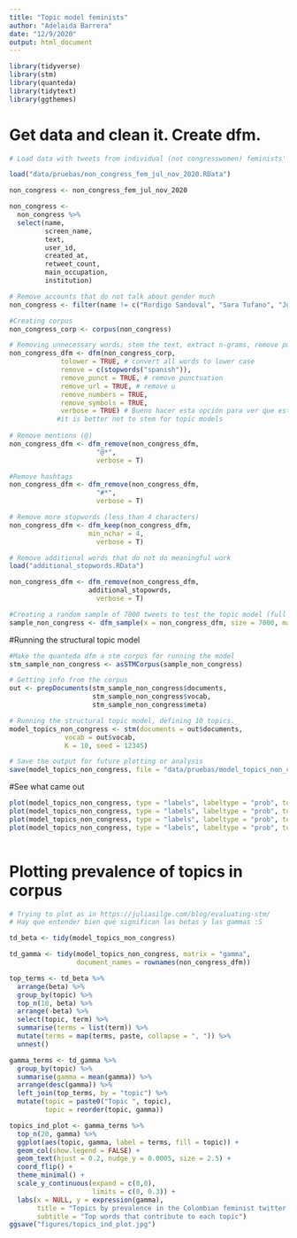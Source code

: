 ```yaml
---
title: "Topic model feminists"
author: "Adelaida Barrera"
date: "12/9/2020"
output: html_document
---
```


```r
library(tidyverse)
library(stm)
library(quanteda)
library(tidytext)
library(ggthemes)
```

# Get data and clean it. Create dfm. 
```r

# Load data with tweets from individual (not congresswomen) feminists' twitter accounts between july and november 2020. 

load("data/pruebas/non_congress_fem_jul_nov_2020.RData")

non_congress <- non_congress_fem_jul_nov_2020

non_congress <- 
  non_congress %>% 
  select(name, 
         screen_name, 
         text,
         user_id, 
         created_at, 
         retweet_count,
         main_occupation,
         institution)

# Remove accounts that do not talk about gender much
non_congress <- filter(name != c("Rordigo Sandoval", "Sara Tufano", "Juan Carlos Rincón Escalante"))

#Creating corpus
non_congress_corp <- corpus(non_congress)

# Removing unnecessary words; stem the text, extract n-grams, remove punctuation, keep Twitter features…
non_congress_dfm <- dfm(non_congress_corp, 
             tolower = TRUE, # convert all words to lower case 
             remove = c(stopwords("spanish")),
             remove_punct = TRUE, # remove punctuation
             remove_url = TRUE, # remove u
             remove_numbers = TRUE,
             remove_symbols = TRUE,
             verbose = TRUE) # Bueno hacer esta opción para ver que está haciendo el dfm.
            #it is better not to stem for topic models  
             
# Remove mentions (@)
non_congress_dfm <- dfm_remove(non_congress_dfm,
                      "@*",
                      verbose = T)

#Remove hashtags         
non_congress_dfm <- dfm_remove(non_congress_dfm,
                      "#*",
                      verbose = T)

# Remove more stopwords (less than 4 characters)
non_congress_dfm <- dfm_keep(non_congress_dfm,
                    min_nchar = 4,
                      verbose = T)

# Remove additional words that do not do meaningful work 
load("additional_stopwords.RData")

non_congress_dfm <- dfm_remove(non_congress_dfm,
                    additional_stopowrds,
                      verbose = T)

#Creating a random sample of 7000 tweets to test the topic model (full dfm is too large)
sample_non_congress <- dfm_sample(x = non_congress_dfm, size = 7000, margin = "documents")
```

#Running the structural topic model

```r

#Make the quanteda dfm a stm corpus for running the model
stm_sample_non_congress <- asSTMCorpus(sample_non_congress)

# Getting info from the corpus
out <- prepDocuments(stm_sample_non_congress$documents, 
                     stm_sample_non_congress$vocab, 
                     stm_sample_non_congress$meta)

# Running the structural topic model, defining 10 topics. 
model_topics_non_congress <- stm(documents = out$documents, 
              vocab = out$vocab, 
              K = 10, seed = 12345)

# Save the output for future plotting or analysis 
save(model_topics_non_congress, file = "data/pruebas/model_topics_non_congress")

```

#See what came out 

```r

plot(model_topics_non_congress, type = "labels", labeltype = "prob", topics = (1:3)) # or frex, lift, score
plot(model_topics_non_congress, type = "labels", labeltype = "prob", topics = (4:6)) 
plot(model_topics_non_congress, type = "labels", labeltype = "prob", topics = (7:9)) 
plot(model_topics_non_congress, type = "labels", labeltype = "prob", topics = 10)
 
```
# Plotting prevalence of topics in corpus 

```r

# Trying to plot as in https://juliasilge.com/blog/evaluating-stm/
# Hay que entender bien qué significan las betas y las gammas :S 

td_beta <- tidy(model_topics_non_congress)

td_gamma <- tidy(model_topics_non_congress, matrix = "gamma",
                 document_names = rownames(non_congress_dfm))

top_terms <- td_beta %>%
  arrange(beta) %>%
  group_by(topic) %>%
  top_n(10, beta) %>%
  arrange(-beta) %>%
  select(topic, term) %>%
  summarise(terms = list(term)) %>%
  mutate(terms = map(terms, paste, collapse = ", ")) %>% 
  unnest()

gamma_terms <- td_gamma %>%
  group_by(topic) %>%
  summarise(gamma = mean(gamma)) %>%
  arrange(desc(gamma)) %>%
  left_join(top_terms, by = "topic") %>%
  mutate(topic = paste0("Topic ", topic),
         topic = reorder(topic, gamma))

topics_ind_plot <- gamma_terms %>%
  top_n(20, gamma) %>%
  ggplot(aes(topic, gamma, label = terms, fill = topic)) +
  geom_col(show.legend = FALSE) +
  geom_text(hjust = 0.2, nudge_y = 0.0005, size = 2.5) +
  coord_flip() +
  theme_minimal() +
  scale_y_continuous(expand = c(0,0),
                     limits = c(0, 0.3)) +
  labs(x = NULL, y = expression(gamma),
       title = "Topics by prevalence in the Colombian feminist twitter discourse",
       subtitle = "Top words that contribute to each topic")
ggsave("figures/topics_ind_plot.jpg")
```